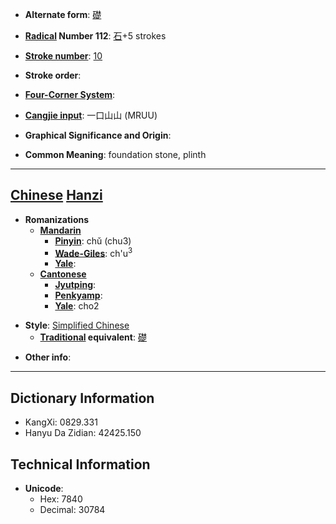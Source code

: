 * '''Alternate form''': [[礎]]

* '''[[Wiktionary:Chinese radical index| Radical]] Number 112''': [[Wiktionary:Chinese radical index 石|石]]+5 strokes

* '''[[Wiktionary:Chinese total strokes index|Stroke number]]''': [[Wiktionary:Chinese total strokes index 10|10]]

* '''Stroke order''': 

* '''[[Wiktionary:Chinese four corner index|Four-Corner System]]''': 

* '''[[Wiktionary:Chinese Cangjie index|Cangjie input]]''': 一口山山 (MRUU)

* '''Graphical Significance and Origin''': 

* '''Common Meaning''': foundation stone, plinth

----

== [[Chinese]] [[Hanzi]] ==

* '''Romanizations'''
** '''[[Mandarin]]'''
*** '''[[Pinyin]]''': chǔ (chu3)
*** '''[[Wade-Giles]]''': ch'u<sup>3</sup>
*** '''[[Yale]]''': 
** '''[[Cantonese]]'''
*** '''[[Jyutping]]''':
*** '''[[Penkyamp]]''': 
*** '''[[Yale]]''': cho2

* '''Style''': [[Simplified Chinese]] 
** '''[[Traditional Chinese|Traditional]] equivalent''': [[礎]]

* '''Other info''': 

----

== Dictionary Information ==

* KangXi: 0829.331
* Hanyu Da Zidian: 42425.150

== Technical Information ==

* '''Unicode''':
** Hex: 7840
** Decimal: 30784